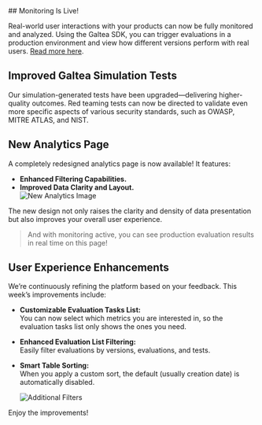 <Update label="2025-04-28" description="Monitorization and UI improvements">
  ## Monitoring Is Live!

Real-world user interactions with your products can now be fully monitored and analyzed. Using the Galtea SDK, you can trigger evaluations in a production environment and view how different versions perform with real users. [Read more here](/sdk/api/evaluation-task-service#monitoring-user-interactions-in-production).

## Improved Galtea Simulation Tests

Our simulation-generated tests have been upgraded—delivering higher-quality outcomes. Red teaming tests can now be directed to validate even more specific aspects of various security standards, such as OWASP, MITRE ATLAS, and NIST.

## New Analytics Page

A completely redesigned analytics page is now available! It features:
- **Enhanced Filtering Capabilities.**
- **Improved Data Clarity and Layout.**  
  ![New Analytics Image](/images/changelog/2025-04-28_new-analytics-page.png)

The new design not only raises the clarity and density of data presentation but also improves your overall user experience.

> And with monitoring active, you can see production evaluation results in real time on this page!

## User Experience Enhancements

We’re continuously refining the platform based on your feedback. This week’s improvements include:

- **Customizable Evaluation Tasks List:**  
  You can now select which metrics you are interested in, so the evaluation tasks list only shows the ones you need.

- **Enhanced Evaluation List Filtering:**  
  Easily filter evaluations by versions, evaluations, and tests.

- **Smart Table Sorting:**  
  When you apply a custom sort, the default (usually creation date) is automatically disabled.

  ![Additional Filters](/images/changelog/2025-04-28_additional-filters.png)

Enjoy the improvements!
</Update>